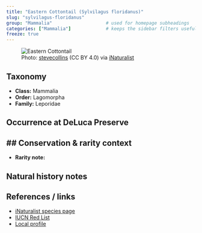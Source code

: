 ```yaml
---
title: "Eastern Cottontail (Sylvilagus floridanus)"
slug: "sylvilagus-floridanus"
group: "Mammalia"                    # used for homepage subheadings
categories: ["Mammalia"]             # keeps the sidebar filters useful
freeze: true
---
```


<figure class="species-figure">
  <img src="https://static.inaturalist.org/photos/475138132/large.jpeg" alt="Eastern Cottontail" class="species-photo" />
  <figcaption class="photo-credit">Photo: <a href="https://www.inaturalist.org/people/stevecollins">stevecollins</a> (CC BY 4.0) via <a href="https://www.inaturalist.org/observations/264599543">iNaturalist</a></figcaption>
</figure>

## Taxonomy
- **Class:** Mammalia
- **Order:** Lagomorpha
- **Family:** Leporidae

## Occurrence at DeLuca Preserve


## Conservation & rarity context
- 
- **Rarity note:** 

## Natural history notes


## References / links
- [iNaturalist species page](https://www.inaturalist.org/taxa/43111-Sylvilagus-floridanus)
- [IUCN Red List](NA)
- [Local profile](NA)
